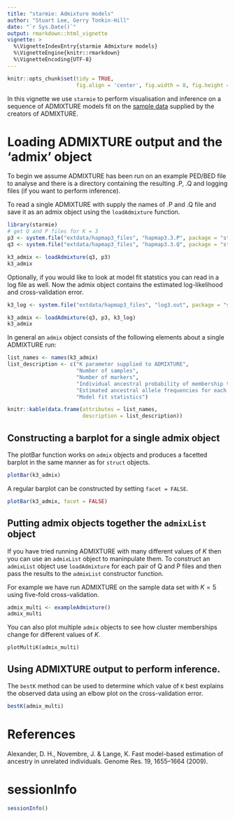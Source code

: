 ```yaml
---
title: "starmie: Admixture models"
author: "Stuart Lee, Gerry Tonkin-Hill"
date: "`r Sys.Date()`"
output: rmarkdown::html_vignette
vignette: >
  %\VignetteIndexEntry{starmie Admixture models}
  %\VignetteEngine{knitr::rmarkdown}
  %\VignetteEncoding{UTF-8}
---
```

```r
knitr::opts_chunk$set(tidy = TRUE, 
                      fig.align = 'center', fig.width = 8, fig.height = 6)
```

In this vignette we use `starmie` to perform visualisation and inference
on a sequence of ADMIXTURE models fit on the [sample data](https://www.genetics.ucla.edu/software/admixture/download.html)
supplied by the creators of ADMIXTURE. 

# Loading ADMIXTURE output and the 'admix' object

To begin we assume ADMIXTURE has been run on an example PED/BED file to analyse
and there is a directory containing the resulting .P, .Q and logging files
(if you want to perform inference). 

To read a single ADMIXTURE with supply the names of .P and .Q file and save
it as an admix object using the `loadAdmixture` function.

```r
library(starmie)
# get Q and P files for K = 3
p3 <- system.file("extdata/hapmap3_files", "hapmap3.3.P", package = "starmie")
q3 <- system.file("extdata/hapmap3_files", "hapmap3.3.Q", package = "starmie")

k3_admix <- loadAdmixture(q3, p3)
k3_admix
```

Optionally, if you would like to look at model fit statstics you can read in
a log file as well. Now the admix object contains the estimated log-likelihood
and cross-validation error. 

```r
k3_log <- system.file("extdata/hapmap3_files", "log3.out", package = "starmie")

k3_admix <- loadAdmixture(q3, p3, k3_log)
k3_admix
```

In general an `admix` object consists of the following elements about a single
ADMIXTURE run:

```r
list_names <- names(k3_admix)
list_description <- c("K parameter supplied to ADMIXTURE",
                      "Number of samples",
                      "Number of markers",
                      "Individual ancestral probability of membership to cluster",
                      "Estimated ancestral allele frequencies for each cluster",
                      "Model fit statistics")

knitr::kable(data.frame(attributes = list_names, 
                        description = list_description))
```

## Constructing a barplot for a single admix object
The plotBar function works on `admix` objects and produces a facetted barplot
in the same manner as for `struct` objects.

```r

plotBar(k3_admix)

```

A regular barplot can be constructed by setting `facet = FALSE`.

```r
plotBar(k3_admix, facet = FALSE)
```

## Putting admix objects together the `admixList` object

If you have tried running ADMIXTURE with many different values of $K$ then you
can use an `admixList` object to maninpulate them. To construct an `admixList`
object use `loadAdmixture` for each pair of Q and P files and then pass the
results to the `admixList` constructor function.

For example we have run ADMIXTURE on the sample data set with $K = 5$ using 
five-fold cross-validation.

```r
admix_multi <- exampleAdmixture()
admix_multi
```

You can also plot multiple `admix` objects to see how cluster memberships change
for different values of $K$.

```multiplot
plotMultiK(admix_multi)
```

## Using ADMIXTURE output to perform inference.

The `bestK` method can be used to determine which value of `K` best explains
the observed data using an elbow plot on the cross-validation error.

```r
bestK(admix_multi)
```

# References
Alexander, D. H., Novembre, J. & Lange, K. Fast model-based estimation of ancestry in unrelated individuals. Genome Res. 19, 1655–1664 (2009).

# sessionInfo
```r
sessionInfo()

```



